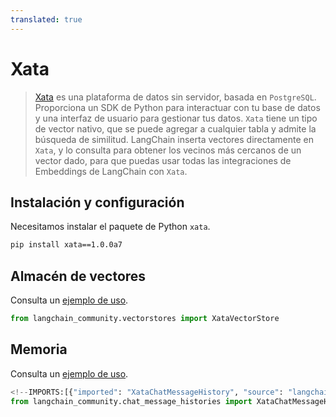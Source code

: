 ```yaml
---
translated: true
---
```


# Xata

> [Xata](https://xata.io) es una plataforma de datos sin servidor, basada en `PostgreSQL`.
> Proporciona un SDK de Python para interactuar con tu base de datos y una interfaz de usuario
> para gestionar tus datos.
> `Xata` tiene un tipo de vector nativo, que se puede agregar a cualquier tabla y
> admite la búsqueda de similitud. LangChain inserta vectores directamente en `Xata`,
> y lo consulta para obtener los vecinos más cercanos de un vector dado, para que puedas
> usar todas las integraciones de Embeddings de LangChain con `Xata`.

## Instalación y configuración

Necesitamos instalar el paquete de Python `xata`.

```bash
pip install xata==1.0.0a7
```

## Almacén de vectores

Consulta un [ejemplo de uso](/docs/integrations/vectorstores/xata).

```python
from langchain_community.vectorstores import XataVectorStore
```

## Memoria

Consulta un [ejemplo de uso](/docs/integrations/memory/xata_chat_message_history).

```python
<!--IMPORTS:[{"imported": "XataChatMessageHistory", "source": "langchain_community.chat_message_histories", "docs": "https://api.python.langchain.com/en/latest/chat_message_histories/langchain_community.chat_message_histories.xata.XataChatMessageHistory.html", "title": "Xata"}]-->
from langchain_community.chat_message_histories import XataChatMessageHistory
```
